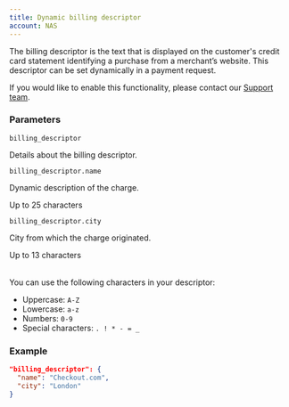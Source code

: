 ```yaml
---
title: Dynamic billing descriptor
account: NAS
---
```


The billing descriptor is the text that is displayed on the customer's credit card statement identifying a purchase from a merchant’s website. This descriptor can be set dynamically in a payment request.

<TipBox variant="info">

If you would like to enable this functionality, please contact our [Support team](mailto:support@checkout.com).

</TipBox>

### Parameters

<Table>
<TableHead headers={['Field name', 'Description']} />
<TableBody>
<TableRow>
<TableCell>

`billing_descriptor`

<StatusTag type="optional" />
<TypeTag type="object" />

</TableCell>
<TableCell>

Details about the billing descriptor.

</TableCell>
</TableRow>
<TableRow>
<TableCell>

`billing_descriptor.name`

<StatusTag type="required" />
<TypeTag type="string" />

</TableCell>
<TableCell>

Dynamic description of the charge.

<InfoBox>

Up to 25 characters

</InfoBox>

</TableCell>
</TableRow>
<TableRow>
<TableCell>

`billing_descriptor.city`

<StatusTag type="required" />
<TypeTag type="string" />

</TableCell>
<TableCell>

City from which the charge originated.

<InfoBox>

Up to 13 characters

</InfoBox>

</TableCell>
</TableRow>
</TableBody>
</Table>

<TipBox variant="success" >

You can use the following characters in your descriptor:

- Uppercase: `A-Z`
- Lowercase: `a-z`
- Numbers: `0-9`
- Special characters: `. ! * - = _`

</TipBox>

### Example

```json
"billing_descriptor": {
  "name": "Checkout.com",
  "city": "London"
}
```
